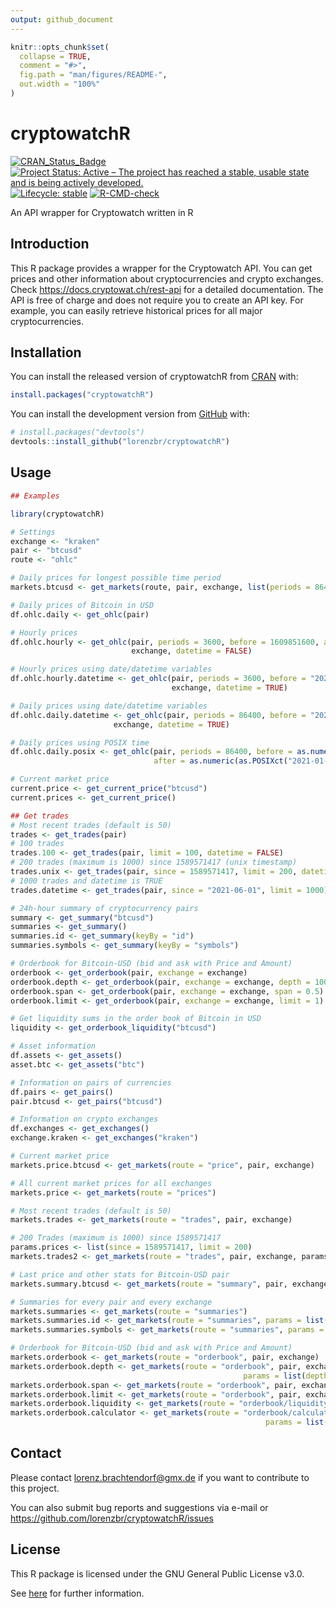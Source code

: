 ```yaml
---
output: github_document
---
```


<!-- README.md is generated from README.Rmd. Please edit that file -->

```r
knitr::opts_chunk$set(
  collapse = TRUE,
  comment = "#>",
  fig.path = "man/figures/README-",
  out.width = "100%"
)
```

# cryptowatchR

<!-- badges: start -->
[![CRAN_Status_Badge](https://www.r-pkg.org/badges/version/cryptowatchR)](https://cran.r-project.org/package=cryptowatchR)
[![Project Status: Active – The project has reached a stable, usable state and is being actively developed.](https://www.repostatus.org/badges/latest/active.svg)](https://www.repostatus.org/#active)
[![Lifecycle:
stable](https://img.shields.io/badge/lifecycle-stable-green.svg)](https://lifecycle.r-lib.org/articles/stages.html#stable-1)
[![R-CMD-check](https://github.com/lorenzbr/cryptowatchR/workflows/R-CMD-check/badge.svg)](https://github.com/lorenzbr/cryptowatchR/actions)
<!-- badges: end -->

An API wrapper for Cryptowatch written in R


## Introduction

This R package provides a wrapper for the Cryptowatch API. You can get prices and other information about cryptocurrencies and crypto exchanges. Check [https://docs.cryptowat.ch/rest-api](https://docs.cryptowat.ch/rest-api) for a detailed documentation. The API is free of charge and does not require you to create an API key. For example, you can easily retrieve historical prices for all major cryptocurrencies.


## Installation

You can install the released version of cryptowatchR from [CRAN](https://CRAN.R-project.org) with:

``` r
install.packages("cryptowatchR")
```

You can install the development version from [GitHub](https://github.com/) with:

``` r
# install.packages("devtools")
devtools::install_github("lorenzbr/cryptowatchR")
```


## Usage

```r
## Examples

library(cryptowatchR)

# Settings
exchange <- "kraken"
pair <- "btcusd"
route <- "ohlc"

# Daily prices for longest possible time period
markets.btcusd <- get_markets(route, pair, exchange, list(periods = 86400))

# Daily prices of Bitcoin in USD
df.ohlc.daily <- get_ohlc(pair)

# Hourly prices
df.ohlc.hourly <- get_ohlc(pair, periods = 3600, before = 1609851600, after = 1609506000,
                           exchange, datetime = FALSE)

# Hourly prices using date/datetime variables
df.ohlc.hourly.datetime <- get_ohlc(pair, periods = 3600, before = "2021-01-05", after = "2021-01-01",
                                    exchange, datetime = TRUE)

# Daily prices using date/datetime variables
df.ohlc.daily.datetime <- get_ohlc(pair, periods = 86400, before = "2021-05-12", after = "2021-01-01",
                       exchange, datetime = TRUE)

# Daily prices using POSIX time
df.ohlc.daily.posix <- get_ohlc(pair, periods = 86400, before = as.numeric(as.POSIXct("2021-05-12 14:00:00 UCT")),
                                after = as.numeric(as.POSIXct("2021-01-01 14:00:00 UCT")), exchange, datetime = FALSE)

# Current market price
current.price <- get_current_price("btcusd")
current.prices <- get_current_price()

## Get trades
# Most recent trades (default is 50)
trades <- get_trades(pair)
# 100 trades
trades.100 <- get_trades(pair, limit = 100, datetime = FALSE)
# 200 trades (maximum is 1000) since 1589571417 (unix timestamp)
trades.unix <- get_trades(pair, since = 1589571417, limit = 200, datetime = FALSE)
# 1000 trades and datetime is TRUE
trades.datetime <- get_trades(pair, since = "2021-06-01", limit = 1000)

# 24h-hour summary of cryptocurrency pairs
summary <- get_summary("btcusd")
summaries <- get_summary()
summaries.id <- get_summary(keyBy = "id")
summaries.symbols <- get_summary(keyBy = "symbols")

# Orderbook for Bitcoin-USD (bid and ask with Price and Amount)
orderbook <- get_orderbook(pair, exchange = exchange)
orderbook.depth <- get_orderbook(pair, exchange = exchange, depth = 100)
orderbook.span <- get_orderbook(pair, exchange = exchange, span = 0.5)
orderbook.limit <- get_orderbook(pair, exchange = exchange, limit = 1)

# Get liquidity sums in the order book of Bitcoin in USD
liquidity <- get_orderbook_liquidity("btcusd")

# Asset information
df.assets <- get_assets()
asset.btc <- get_assets("btc")

# Information on pairs of currencies
df.pairs <- get_pairs()
pair.btcusd <- get_pairs("btcusd")

# Information on crypto exchanges
df.exchanges <- get_exchanges()
exchange.kraken <- get_exchanges("kraken")

# Current market price
markets.price.btcusd <- get_markets(route = "price", pair, exchange)

# All current market prices for all exchanges
markets.price <- get_markets(route = "prices")

# Most recent trades (default is 50)
markets.trades <- get_markets(route = "trades", pair, exchange)

# 200 Trades (maximum is 1000) since 1589571417
params.prices <- list(since = 1589571417, limit = 200)
markets.trades2 <- get_markets(route = "trades", pair, exchange, params.prices)

# Last price and other stats for Bitcoin-USD pair
markets.summary.btcusd <- get_markets(route = "summary", pair, exchange)

# Summaries for every pair and every exchange
markets.summaries <- get_markets(route = "summaries")
markets.summaries.id <- get_markets(route = "summaries", params = list(keyBy = "id"))
markets.summaries.symbols <- get_markets(route = "summaries", params = list(keyBy = "symbols"))

# Orderbook for Bitcoin-USD (bid and ask with Price and Amount)
markets.orderbook <- get_markets(route = "orderbook", pair, exchange)
markets.orderbook.depth <- get_markets(route = "orderbook", pair, exchange,
                                                    params = list(depth = 100))
markets.orderbook.span <- get_markets(route = "orderbook", pair, exchange, params = list(span = 0.5))
markets.orderbook.limit <- get_markets(route = "orderbook", pair, exchange, params = list(limit = 1))
markets.orderbook.liquidity <- get_markets(route = "orderbook/liquidity", pair, exchange)
markets.orderbook.calculator <- get_markets(route = "orderbook/calculator", pair, exchange,
                                                         params = list(amount = 1))
```


## Contact

Please contact <lorenz.brachtendorf@gmx.de> if you want to contribute to this project.

You can also submit bug reports and suggestions via e-mail or <https://github.com/lorenzbr/cryptowatchR/issues> 


## License

This R package is licensed under the GNU General Public License v3.0.

See [here](https://github.com/lorenzbr/cryptowatchR/blob/main/LICENSE.md) for further information.
